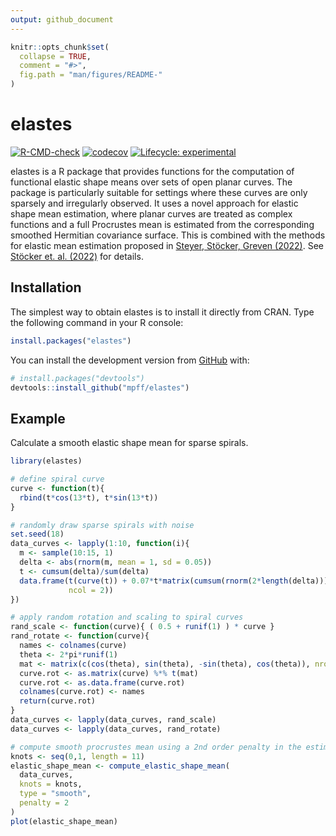 ---
output: github_document
---

<!-- README.md is generated from README.Rmd. Please edit that file -->

```{r, include = FALSE}
knitr::opts_chunk$set(
  collapse = TRUE,
  comment = "#>",
  fig.path = "man/figures/README-"
)
```

# elastes

<!-- badges: start -->
[![R-CMD-check](https://github.com/mpff/elastes/actions/workflows/R-CMD-check.yaml/badge.svg)](https://github.com/mpff/elastes/actions/workflows/R-CMD-check.yaml)
[![codecov](https://codecov.io/gh/mpff/elastes/branch/main/graph/badge.svg?token=p0xOHfDpnk)](https://app.codecov.io/gh/mpff/elastes)
[![Lifecycle: experimental](https://img.shields.io/badge/lifecycle-experimental-orange.svg)](https://lifecycle.r-lib.org/articles/stages.html#experimental)
<!-- badges: end -->

elastes is a R package that provides functions for the computation of functional 
elastic shape means over sets of open planar curves. The package is particularly 
suitable for settings where these curves are only sparsely and irregularly observed. 
It uses a novel approach for elastic shape mean estimation, where planar curves are
treated as complex functions and a full Procrustes mean is estimated from the
corresponding smoothed Hermitian covariance surface. This is combined with the 
methods for elastic mean estimation proposed in 
[Steyer, Stöcker, Greven (2022)](https://doi.org/10.1111/biom.13706).
See [Stöcker et. al. (2022)](https://doi.org/10.48550/arXiv.2203.10522) for details.


## Installation

The simplest way to obtain elastes is to install it directly from CRAN. Type
the following command in your R console:

```{r, eval=FALSE}
install.packages("elastes")
```

You can install the development version from [GitHub](https://github.com/) with:

```{r, eval=FALSE}
# install.packages("devtools")
devtools::install_github("mpff/elastes")
```


## Example

Calculate a smooth elastic shape mean for sparse spirals.

```{r}
library(elastes)

# define spiral curve
curve <- function(t){
  rbind(t*cos(13*t), t*sin(13*t))
}

# randomly draw sparse spirals with noise
set.seed(18)
data_curves <- lapply(1:10, function(i){
  m <- sample(10:15, 1)
  delta <- abs(rnorm(m, mean = 1, sd = 0.05))
  t <- cumsum(delta)/sum(delta)
  data.frame(t(curve(t)) + 0.07*t*matrix(cumsum(rnorm(2*length(delta))),
             ncol = 2))
})

# apply random rotation and scaling to spiral curves
rand_scale <- function(curve){ ( 0.5 + runif(1) ) * curve }
rand_rotate <- function(curve){
  names <- colnames(curve)
  theta <- 2*pi*runif(1)
  mat <- matrix(c(cos(theta), sin(theta), -sin(theta), cos(theta)), nrow = 2, ncol = 2)
  curve.rot <- as.matrix(curve) %*% t(mat)
  curve.rot <- as.data.frame(curve.rot)
  colnames(curve.rot) <- names
  return(curve.rot)
}
data_curves <- lapply(data_curves, rand_scale)
data_curves <- lapply(data_curves, rand_rotate)

# compute smooth procrustes mean using a 2nd order penalty in the estimation
knots <- seq(0,1, length = 11)
elastic_shape_mean <- compute_elastic_shape_mean(
  data_curves,
  knots = knots,
  type = "smooth",
  penalty = 2
)
plot(elastic_shape_mean)
```
